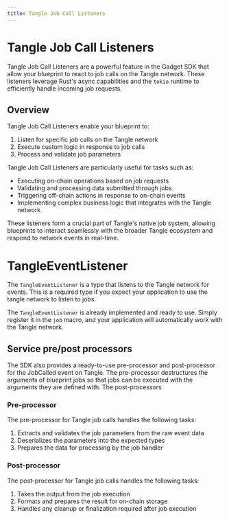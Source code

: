 ```yaml
---
title: Tangle Job Call Listeners
---
```



# Tangle Job Call Listeners

Tangle Job Call Listeners are a powerful feature in the Gadget SDK that allow your blueprint to react to job calls on the Tangle network. These listeners leverage Rust's async capabilities and the `tokio` runtime to efficiently handle incoming job requests.

## Overview

Tangle Job Call Listeners enable your blueprint to:

1. Listen for specific job calls on the Tangle network
2. Execute custom logic in response to job calls
3. Process and validate job parameters

Tangle Job Call Listeners are particularly useful for tasks such as:

- Executing on-chain operations based on job requests
- Validating and processing data submitted through jobs
- Triggering off-chain actions in response to on-chain events
- Implementing complex business logic that integrates with the Tangle network

These listeners form a crucial part of Tangle's native job system, allowing blueprints to interact seamlessly with the broader Tangle ecosystem and respond to network events in real-time.

# TangleEventListener

The `TangleEventListener` is a type that listens to the Tangle network for events. This is a required type if you expect your application to use the tangle network to listen to jobs.

The `TangleEventListener` is already implemented and ready to use. Simply register it in the `job` macro, and your application
will automatically work with the Tangle network.

<GithubFileReaderDisplay
  url="https://github.com/tangle-network/blueprint-template/blob/main/src/lib.rs"
  fromLine={11}
  toLine={32}
  title="Example Blueprint Job with Tangle JobCalled Event Listener"
/>

## Service pre/post processors

The SDK also provides a ready-to-use pre-processor and post-processor for the JobCalled event on Tangle. The pre-processor destructures the arguments of blueprint jobs so that jobs can be executed with the arguments they are defined with. The post-processors

### Pre-processor

The pre-processor for Tangle job calls handles the following tasks:

1. Extracts and validates the job parameters from the raw event data
2. Deserializes the parameters into the expected types
3. Prepares the data for processing by the job handler

<GithubFileReaderDisplay
  url="https://github.com/tangle-network/gadget/blob/main/crates/event-listeners/tangle/src/services.rs"
  fromLine={7}
  toLine={56}
  title="Tangle Job Call Pre-processor Implementation"
/>

### Post-processor

The post-processor for Tangle job calls handles the following tasks:

1. Takes the output from the job execution
2. Formats and prepares the result for on-chain storage
3. Handles any cleanup or finalization required after job execution

<GithubFileReaderDisplay
  url="https://github.com/tangle-network/gadget/blob/main/crates/event-listeners/tangle/src/services.rs"
  fromLine={59}
  toLine={82}
  title="Tangle Job Call Post-processor Implementation"
/>
